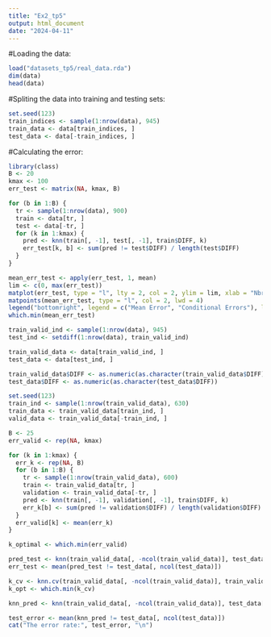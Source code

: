 ```yaml
---
title: "Ex2_tp5"
output: html_document
date: "2024-04-11"
---
```


#Loading the data:
```r
load("datasets_tp5/real_data.rda")
dim(data)
head(data)
```
#Spliting the data into training and testing sets:
```r
set.seed(123)
train_indices <- sample(1:nrow(data), 945)
train_data <- data[train_indices, ]
test_data <- data[-train_indices, ]
```

#Calculating the error:
```r
library(class)
B <- 20
kmax <- 100
err_test <- matrix(NA, kmax, B)

for (b in 1:B) {
  tr <- sample(1:nrow(data), 900)
  train <- data[tr, ]
  test <- data[-tr, ]
  for (k in 1:kmax) {
    pred <- knn(train[, -1], test[, -1], train$DIFF, k)
    err_test[k, b] <- sum(pred != test$DIFF) / length(test$DIFF)
  }
}

mean_err_test <- apply(err_test, 1, mean)
lim <- c(0, max(err_test))
matplot(err_test, type = "l", lty = 2, col = 2, ylim = lim, xlab = "Nbr of neighbours", ylab = "Error Rate")
matpoints(mean_err_test, type = "l", col = 2, lwd = 4)
legend("bottomright", legend = c("Mean Error", "Conditional Errors"), lty = c(1, 3), lwd = c(4, 2), col = c(2, 2))
which.min(mean_err_test)
```

```r
train_valid_ind <- sample(1:nrow(data), 945)
test_ind <- setdiff(1:nrow(data), train_valid_ind)

train_valid_data <- data[train_valid_ind, ]
test_data <- data[test_ind, ]

train_valid_data$DIFF <- as.numeric(as.character(train_valid_data$DIFF))
test_data$DIFF <- as.numeric(as.character(test_data$DIFF))
```


```r
set.seed(123)
train_ind <- sample(1:nrow(train_valid_data), 630)
train_data <- train_valid_data[train_ind, ]
valid_data <- train_valid_data[-train_ind, ]
```

```r
B <- 25
err_valid <- rep(NA, kmax)

for (k in 1:kmax) {
  err_k <- rep(NA, B)
  for (b in 1:B) {
    tr <- sample(1:nrow(train_valid_data), 600)
    train <- train_valid_data[tr, ]
    validation <- train_valid_data[-tr, ]
    pred <- knn(train[, -1], validation[, -1], train$DIFF, k)
    err_k[b] <- sum(pred != validation$DIFF) / length(validation$DIFF)
  }
  err_valid[k] <- mean(err_k)
}

k_optimal <- which.min(err_valid)

pred_test <- knn(train_valid_data[, -ncol(train_valid_data)], test_data[, -ncol(test_data)], train_valid_data[, ncol(train_valid_data)], k_optimal)
err_test <- mean(pred_test != test_data[, ncol(test_data)])

k_cv <- knn.cv(train_valid_data[, -ncol(train_valid_data)], train_valid_data[, ncol(train_valid_data)])
k_opt <- which.min(k_cv)

knn_pred <- knn(train_valid_data[, -ncol(train_valid_data)], test_data[, -ncol(test_data)], train_valid_data[, ncol(train_valid_data)], k_opt)
```

```r
test_error <- mean(knn_pred != test_data[, ncol(test_data)])
cat("The error rate:", test_error, "\n")
```